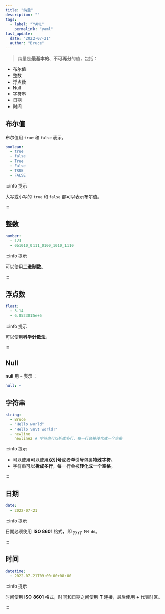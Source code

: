 ```yaml
---
title: "纯量"
description: ""
tags:
  - label: "YAML"
    permalink: "yaml"
last_update:
  date: "2022-07-21"
  author: "Bruce"
---
```


> 纯量是**最基本的**、**不可再分**的值，包括：

- 布尔值
- 整数
- 浮点数
- Null
- 字符串
- 日期
- 时间

## 布尔值

布尔值用 `true` 和 `false` 表示。

```yaml title="YAML"
boolean:
  - true
  - false
  - True
  - False
  - TRUE
  - FALSE
```

:::info 提示

大写或小写的 `true` 和 `false` 都可以表示布尔值。

:::

## 整数

```yaml title="YAML"
number:
  - 123
  - 0b1010_0111_0100_1010_1110
```

:::info 提示

可以使用**二进制数**。

:::

## 浮点数

```yaml title="YAML"
float:
  - 3.14
  - 6.8523015e+5
```

:::info 提示

可以使用**科学计数法**。

:::

## Null

**null** 用 `~` 表示：

```yaml title="YAML"
null: ~
```

## 字符串

```yaml title="YAML"
string:
  - Bruce
  - "Hello world"
  - "Hello \n\t world!"
  - newline
    newline2 # 字符串可以拆成多行，每一行会被转化成一个空格
```

:::info 提示

- 可以使用可以使用**双引号**或者**单引号**包裹**特殊字符**。
- 字符串可以**拆成多行**，每一行会被**转化成一个空格**。

:::

## 日期

```yaml title="YAML"
date:
  - 2022-07-21
```

:::info 提示

日期必须使用 **ISO 8601** 格式，即 `yyyy-MM-dd`。

:::

## 时间

```yaml title="YAML"
datetime:
  - 2022-07-21T09:00:00+08:00
```

:::info 提示

时间使用 **ISO 8601** 格式，时间和日期之间使用 **T** 连接，最后使用 **+** 代表时区。

:::
